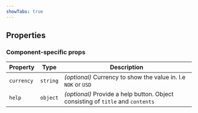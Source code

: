 ```yaml
---
showTabs: true
---
```



## Properties

<StandardProperties type="number" />

### Component-specific props

| Property   | Type     | Description                                                                     |
| ---------- | -------- | ------------------------------------------------------------------------------- |
| `currency` | `string` | _(optional)_ Currency to show the value in. I.e `NOK` or `USD`                  |
| `help`     | `object` | _(optional)_ Provide a help button. Object consisting of `title` and `contents` |

